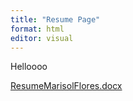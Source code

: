```yaml
---
title: "Resume Page"
format: html
editor: visual
---
```


Helloooo

[ResumeMarisolFlores.docx](ResumeMarisolFlores.docx)
